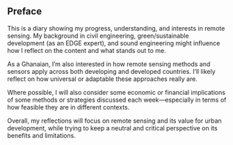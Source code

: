 ## Preface {.unnumbered}

This is a diary showing my progress, understanding, and interests in remote sensing. My background in civil engineering, green/sustainable development (as an EDGE expert), and sound engineering might influence how I reflect on the content and what stands out to me.

As a Ghanaian, I’m also interested in how remote sensing methods and sensors apply across both developing and developed countries. I’ll likely reflect on how universal or adaptable these approaches really are.

Where possible, I will also consider some economic or financial implications of some methods or strategies discussed each week—especially in terms of how feasible they are in different contexts.

Overall, my reflections will focus on remote sensing and its value for urban development, while trying to keep a neutral and critical perspective on its benefits and limitations.
